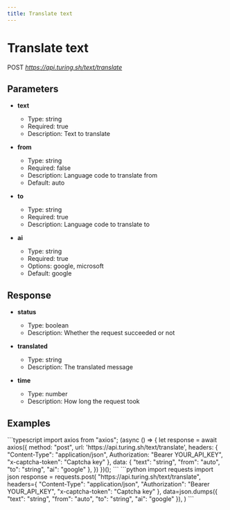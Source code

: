 ```yaml
---
title: Translate text
---
```


# Translate text
POST *https://api.turing.sh/text/translate*

## Parameters


- **text**
  - Type: string
  - Required: true
  - Description: Text to translate

- **from**
  - Type: string
  - Required: false
  - Description: Language code to translate from
  - Default: auto

- **to**
  - Type: string
  - Required: true
  - Description: Language code to translate to

- **ai**
  - Type: string
  - Required: true
  - Options: google, microsoft
  - Default: google

## Response

- **status**
  - Type: boolean
  - Description: Whether the request succeeded or not

- **translated**
  - Type: string
  - Description: The translated message

- **time**
  - Type: number
  - Description: How long the request took

## Examples

<CodeGroup title="Translate text example">
  ```typescript
  import axios from "axios";
  (async () => {
    let response = await axios({
      method: "post",
      url: 'https://api.turing.sh/text/translate',
      headers: {
        "Content-Type": "application/json",
        Authorization: "Bearer YOUR_API_KEY",
        "x-captcha-token": "Captcha key"
      },
      data: {
  "text": "string",
  "from": "auto",
  "to": "string",
  "ai": "google"
},
    })
  })();
  ```
  ```python
  import requests
  import json
  response = requests.post(
    "https://api.turing.sh/text/translate",
    headers={
      "Content-Type": "application/json",
      "Authorization": "Bearer YOUR_API_KEY",
      "x-captcha-token": "Captcha key"
    },
    data=json.dumps({
  "text": "string",
  "from": "auto",
  "to": "string",
  "ai": "google"
}),
  )
  ```
</CodeGroup>
